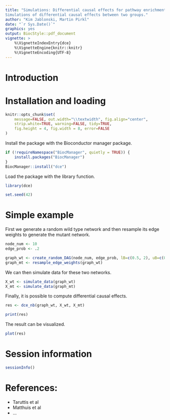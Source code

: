 ```yaml
---
title: "Simulations: Differential causal effects for pathway enrichment \n
Simulations of differential causal effects between two groups."
author: "Kim Jablonski, Martin Pirkl"
date: "`r Sys.Date()`"
graphics: yes
output: BiocStyle::pdf_document
vignette: >
    %\VignetteIndexEntry{dce}
    %\VignetteEngine{knitr::knitr}
    %\VignetteEncoding{UTF-8}
---
```


# Introduction

# Installation and loading
```r
knitr::opts_chunk$set(
    message=FALSE, out.width="\\textwidth", fig.align="center",
    strip.white=TRUE, warning=FALSE, tidy=TRUE,
    fig.height = 4, fig.width = 8, error=FALSE
)
```

Install the package with the Bioconductor manager package.

```r
if (!requireNamespace("BiocManager", quietly = TRUE)) {
    install.packages("BiocManager")
}
BiocManager::install("dce")
```

Load the package with the library function.

```r
library(dce)

set.seed(42)
```

# Simple example

First we generate a random wild type network and then resample
its edge weights to generate the mutant network.

```r
node_num <- 10
edge_prob <- .2

graph_wt <- create_random_DAG(node_num, edge_prob, lB=c(0.5, 2), uB=c(0.5, 2))
graph_mt <- resample_edge_weights(graph_wt)
```

We can then simulate data for these two networks.

```r
X_wt <- simulate_data(graph_wt)
X_mt <- simulate_data(graph_mt)
```

Finally, it is possible to compute differential causal effects.

```r
res <- dce_nb(graph_wt, X_wt, X_mt)

print(res)
```

The result can be visualized.

```r
plot(res)
```

# Session information

```r
sessionInfo()
```

# References:

* Taruttis et al
* Matthuis et al
* ...
